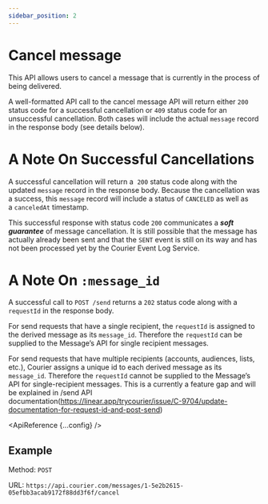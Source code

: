 ```yaml
---
sidebar_position: 2
---
```



# Cancel message

This API allows users to cancel a message that is currently in the process of being delivered.

A well-formatted API call to the cancel message API will return either `200` status code for a successful cancellation or `409` status code for an unsuccessful cancellation. Both cases will include the actual `message` record in the response body (see details below).

# A Note On Successful Cancellations

A successful cancellation will return a  `200` status code along with the updated `message` record in the response body. Because the cancellation was a success, this `message` record will include a status of `CANCELED` as well as a `canceledAt` timestamp.

This successful response with status code `200` communicates a **_soft guarantee_** of message cancellation. It is still possible that the message has actually already been sent and that the `SENT` event is still on its way and has not been processed yet by the Courier Event Log Service.

# A Note On `:message_id`

A successful call to `POST /send` returns a `202` status code along with a `requestId` in the response body.

For send requests that have a single recipient, the `requestId` is assigned to the derived message as its `message_id`. Therefore the `requestId` can be supplied to the Message’s API for single recipient messages.

For send requests that have multiple recipients (accounts, audiences, lists, etc.), Courier assigns a unique id to each derived message as its `message_id`. Therefore the `requestId` cannot be supplied to the Message’s API for single-recipient messages. This is a currently a feature gap and will be explained in /send API documentation(https://linear.app/trycourier/issue/C-9704/update-documentation-for-request-id-and-post-send)

<ApiReference {...config} />

## Example

Method: `POST`

URL: `https://api.courier.com/messages/1-5e2b2615-05efbb3acab9172f88dd3f6f/cancel`
